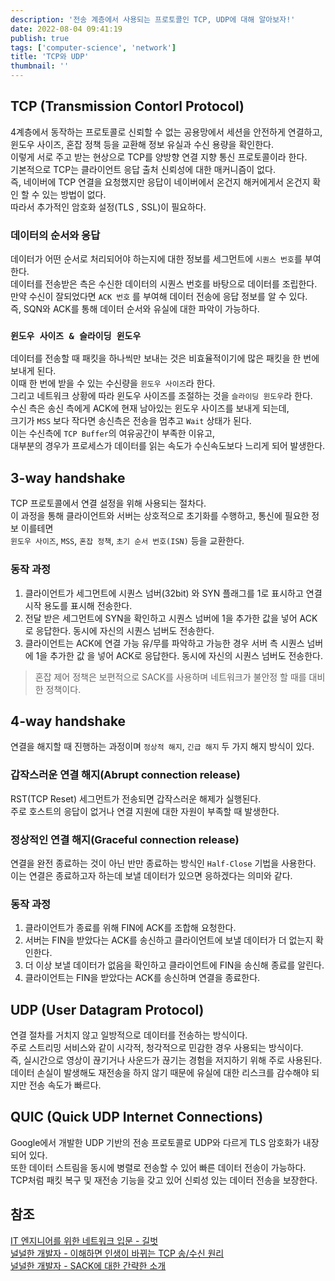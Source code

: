 ```yaml
---
description: '전송 계층에서 사용되는 프로토콜인 TCP, UDP에 대해 알아보자!'
date: 2022-08-04 09:41:19
publish: true
tags: ['computer-science', 'network']
title: 'TCP와 UDP'
thumbnail: ''
---
```


## TCP (Transmission Contorl Protocol)

4계층에서 동작하는 프로토콜로 신뢰할 수 없는 공용망에서 세션을 안전하게 연결하고,  
윈도우 사이즈, 혼잡 정책 등을 교환해 정보 유실과 수신 용량을 확인한다.  
이렇게 서로 주고 받는 현상으로 TCP를 양방향 연결 지향 통신 프로토콜이라 한다.  
기본적으로 TCP는 클라이언트 응답 출처 신뢰성에 대한 매커니즘이 없다.  
즉, 네이버에 TCP 연결을 요청했지만 응답이 네이버에서 온건지 해커에게서 온건지 확인 할 수 있는 방법이 없다.  
따라서 추가적인 암호화 설정(TLS , SSL)이 필요하다.

### 데이터의 순서와 응답

데이터가 어떤 순서로 처리되어야 하는지에 대한 정보를 세그먼트에 `시퀀스 번호`를 부여한다.  
데이터를 전송받은 측은 수신한 데이터의 시퀀스 번호를 바탕으로 데이터를 조립한다.  
만약 수신이 잘되었다면 `ACK 번호` 를 부여해 데이터 전송에 응답 정보를 알 수 있다.  
즉, SQN와 ACK를 통해 데이터 순서와 유실에 대한 파악이 가능하다.

### `윈도우 사이즈 & 슬라이딩 윈도우`

데이터를 전송할 때 패킷을 하나씩만 보내는 것은 비효율적이기에 많은 패킷을 한 번에 보내게 된다.  
이때 한 번에 받을 수 있는 수신량을 `윈도우 사이즈`라 한다.  
그리고 네트워크 상황에 따라 윈도우 사이즈를 조절하는 것을 `슬라이딩 윈도우`라 한다.  
수신 측은 송신 측에게 ACK에 현재 남아있는 윈도우 사이즈를 보내게 되는데,  
크기가 `MSS` 보다 작다면 송신측은 전송을 멈추고 `Wait` 상태가 된다.  
이는 수신측에 `TCP Buffer`의 여유공간이 부족한 이유고,  
대부분의 경우가 프로세스가 데이터를 읽는 속도가 수신속도보다 느리게 되어 발생한다.

<Space />

## 3-way handshake

TCP 프로토콜에서 연결 설정을 위해 사용되는 절차다.  
이 과정을 통해 클라이언트와 서버는 상호적으로 초기화를 수행하고, 통신에 필요한 정보 이를테면  
`윈도우 사이즈`, `MSS`, `혼잡 정책`, `초기 순서 번호(ISN)` 등을 교환한다.

### 동작 과정

1. 클라이언트가 세그먼트에 시퀀스 넘버(32bit) 와 SYN 플래그를 1로 표시하고 연결 시작 용도를 표시해 전송한다.
2. 전달 받은 세그먼트에 SYN을 확인하고 시퀀스 넘버에 1을 추가한 값을 넣어 ACK로 응답한다. 동시에 자신의 시퀀스 넘버도 전송한다.
3. 클라이언트는 ACK에 연결 가능 유/무를 파악하고 가능한 경우 서버 측 시퀀스 넘버에 1을 추가한 값 을 넣어 ACK로 응답한다. 동시에 자신의 시퀀스 넘버도 전송한다.

> 혼잡 제어 정책은 보편적으로 SACK를 사용하며 네트워크가 불안정 할 때를 대비한 정책이다.

<Space />

## 4-way handshake

연결을 해지할 때 진행하는 과정이며 `정상적 해지`, `긴급 해지` 두 가지 해지 방식이 있다.

### 갑작스러운 연결 해지(Abrupt connection release)

RST(TCP Reset) 세그먼트가 전송되면 갑작스러운 해제가 실행된다.  
주로 호스트의 응답이 없거나 연결 지원에 대한 자원이 부족할 때 발생한다.

### 정상적인 연결 해지(Graceful connection release)

연결을 완전 종료하는 것이 아닌 반만 종료하는 방식인 `Half-Close` 기법을 사용한다.  
이는 연결은 종료하고자 하는데 보낼 데이터가 있으면 응하겠다는 의미와 같다.

### 동작 과정

1. 클라이언트가 종료를 위해 FIN에 ACK를 조합해 요청한다.
2. 서버는 FIN을 받았다는 ACK를 송신하고 클라이언트에 보낼 데이터가 더 없는지 확인한다.
3. 더 이상 보낼 데이터가 없음을 확인하고 클라이언트에 FIN을 송신해 종료를 알린다.
4. 클라이언트는 FIN을 받았다는 ACK를 송신하며 연결을 종료한다.

<Space />

## UDP (User Datagram Protocol)

연결 절차를 거치지 않고 일방적으로 데이터를 전송하는 방식이다.  
주로 스트리밍 서비스와 같이 시각적, 청각적으로 민감한 경우 사용되는 방식이다.  
즉, 실시간으로 영상이 끊기거나 사운드가 끊기는 경험을 저지하기 위해 주로 사용된다.  
데이터 손실이 발생해도 재전송을 하지 않기 때문에 유실에 대한 리스크를 감수해야 되지만 전송 속도가 빠르다.

<Space />

## QUIC (Quick UDP Internet Connections)

Google에서 개발한 UDP 기반의 전송 프로토콜로 UDP와 다르게 TLS 암호화가 내장되어 있다.  
또한 데이터 스트림을 동시에 병렬로 전송할 수 있어 빠른 데이터 전송이 가능하다.  
TCP처럼 패킷 복구 및 재전송 기능을 갖고 있어 신뢰성 있는 데이터 전송을 보장한다.

<Space />

## 참조

[IT 엔지니어를 위한 네트워크 입문 - 길벗](https://product.kyobobook.co.kr/detail/S000001834493)  
[널널한 개발자 - 이해하면 인생이 바뀌는 TCP 송/수신 원리](https://www.youtube.com/watch?v=K9L9YZhEjC0)  
[널널한 개발자 - SACK에 대한 간략한 소개](https://www.youtube.com/watch?v=vjH5cR5gFBo)
